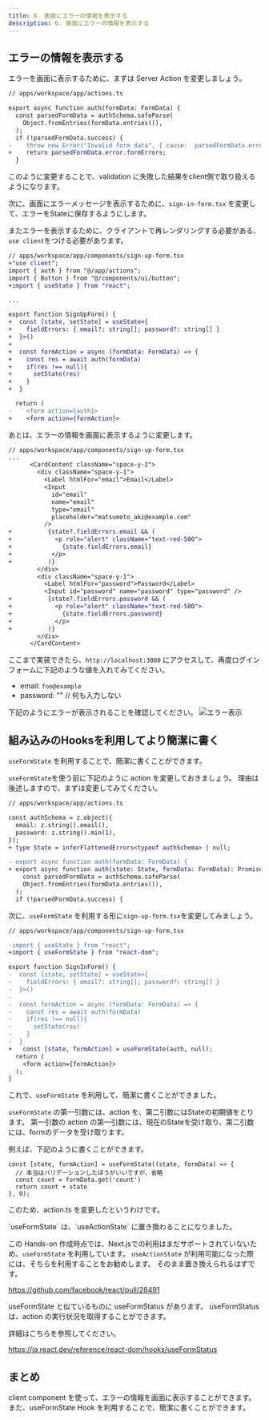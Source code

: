 ```yaml
---
title: 6. 画面にエラーの情報を表示する
description: 6. 画面にエラーの情報を表示する
---
```


## エラーの情報を表示する
エラーを画面に表示するために、まずは Server Action を変更しましょう。

```diff lang="tsx"
// apps/workspace/app/actions.ts

export async function auth(formData: FormData) {
  const parsedFormData = authSchema.safeParse(
    Object.fromEntries(formData.entries()),
  );
  if (!parsedFormData.success) {
-    throw new Error("Invalid form data", { cause:  parsedFormData.error });
+    return parsedFormData.error.formErrors;
  }

```

このように変更することで、validation に失敗した結果をclient側で取り扱えるようになります。

次に、画面にエラーメッセージを表示するために、`sign-in-form.tsx` を変更して、エラーをStateに保存するようにします。

またエラーを表示するために、クライアントで再レンダリングする必要がある、`use client`をつける必要があります。

```diff lang="tsx"
// apps/workspace/app/components/sign-up-form.tsx
+"use client";
import { auth } from "@/app/actions";
import { Button } from "@/components/ui/button";
+import { useState } from "react";

...

export function SignUpForm() {
+  const [state, setState] = useState<{
+    fieldErrors: { email?: string[]; password?: string[] }
+  }>()
+
+  const formAction = async (formData: FormData) => {
+    const res = await auth(formData)
+    if(res !== null){
+      setState(res)
+    }
+  }

  return (
-    <form action={auth}>
+    <form action={formAction}>

```

あとは、エラーの情報を画面に表示するように変更します。

```diff lang="tsx"
// apps/workspace/app/components/sign-up-form.tsx
...
      <CardContent className="space-y-2">
        <div className="space-y-1">
          <Label htmlFor="email">Email</Label>
          <Input
            id="email"
            name="email"
            type="email"
            placeholder="matsumoto_aki@example.com"
          />
+          {state?.fieldErrors.email && (
+            <p role="alert" className="text-red-500">
+              {state.fieldErrors.email}
+           </p>
+          )}
        </div>
        <div className="space-y-1">
          <Label htmlFor="password">Password</Label>
          <Input id="password" name="password" type="password" />
+          {state?.fieldErrors.password && (
+            <p role="alert" className="text-red-500">
+              {state.fieldErrors.password}
+            </p>
+          )}
        </div>
      </CardContent>
```

ここまで実装できたら、`http://localhost:3000` にアクセスして、再度ログインフォームに下記のような値を入れてみてください。
- email: `foo@example`
- password: "" // 何も入力しない

下記のようにエラーが表示されることを確認してください。
![エラー表示](../../assets/validate-result-ui.png)

## 組み込みのHooksを利用してより簡潔に書く

`useFormState` を利用することで、簡潔に書くことができます。

`useFormState`を使う前に下記のように action を変更しておきましょう。
理由は後述しますので、まずは変更してみてください。

```diff lang="tsx"
// apps/workspace/app/actions.ts

const authSchema = z.object({
  email: z.string().email(),
  password: z.string().min(1),
});
+ type State = inferFlattenedErrors<typeof authSchema> | null;

- export async function auth(formData: FormData) {
+ export async function auth(state: State, formData: FormData): Promise<State> {
    const parsedFormData = authSchema.safeParse(
    Object.fromEntries(formData.entries()),
  );
  if (!parsedFormData.success) {

```

次に、`useFormState` を利用する形に`sign-up-form.tsx`を変更してみましょう。
```diff lang="tsx"
// apps/workspace/app/components/sign-up-form.tsx

-import { useState } from "react";
+import { useFormState } from "react-dom";

export function SignInForm() {
-  const [state, setState] = useState<{
-    fieldErrors: { email?: string[]; password?: string[] }
-  }>()
-
-  const formAction = async (formData: FormData) => {
-    const res = await auth(formData)
-    if(res !== null){
-      setState(res)
-    }
-  }
+   const [state, formAction] = useFormState(auth, null);
  return (
    <form action={formAction}>
  );
}
```

これで、`useFormState` を利用して、簡潔に書くことができました。

`useFormState` の第一引数には、action を、第二引数にはStateの初期値をとります。
第一引数の action の第一引数には、現在のStateを受け取り、第二引数には、formのデータを受け取ります。

例えば、下記のように書くことができます。

```tsx
const [state, formAction] = useFormState((state, formData) => {
  // 本当はバリデーションしたほうがいいですが、省略
  const count = formData.get('count')
  return count + state
}, 0);
```

このため、action.ts を変更したというわけです。

<Aside type="tip">
  `useFormState` は、`useActionState` に置き換わることになりました。

  この Hands-on 作成時点では、Next.jsでの利用はまだサポートされていないため、`useFormState` を利用しています。
  `useActionState` が利用可能になった際には、そちらを利用することをお勧めします。
  そのまま置き換えられるはずです。

  https://github.com/facebook/react/pull/28491
</Aside>
<Aside type="tip">
  useFormState と似ているものに useFormStatus があります。
  useFormStatus は、action の実行状況を取得することができます。

  詳細はこちらを参照してください。

  https://ja.react.dev/reference/react-dom/hooks/useFormStatus
</Aside>

## まとめ

client component を使って、エラーの情報を画面に表示することができます。
また、useFormState Hook を利用することで、簡潔に書くことができます。
